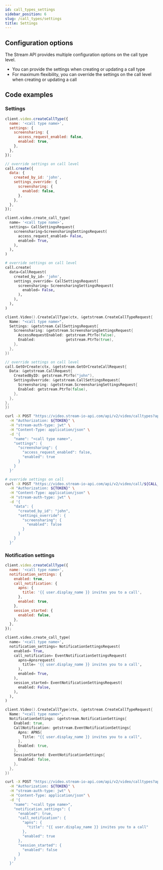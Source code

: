 ```yaml
---
id: call_types_settings
sidebar_position: 6
slug: /call_types/settings
title: Settings
---
```




## Configuration options

The Stream API provides multiple configuration options on the call type level.

<CallTypeSettings />

- You can provide the settings when creating or updating a call type
- For maximum flexibility, you can override the settings on the call level when creating or updating a call

## Code examples

### Settings

<Tabs groupId="examples">
<TabItem value="js" label="JavaScript">

```js
client.video.createCallType({
  name: '<call type name>',
  settings: {
    screensharing: {
      access_request_enabled: false,
      enabled: true,
    },
  },
});

// override settings on call level
call.create({
  data: {
    created_by_id: 'john',
    settings_override: {
      screensharing: {
        enabled: false,
      },
    },
  },
});
```

</TabItem>

<TabItem value="py" label="Python">

```py
client.video.create_call_type(
  name= '<call type name>',
  settings= CallSettingsRequest(
    screensharing=ScreensharingSettingsRequest(
      access_request_enabled= False,
      enabled= True,
    ),
  ),
)

# override settings on call level
call.create(
  data=CallRequest(
    created_by_id= 'john',
    settings_override= CallSettingsRequest(
      screensharing= ScreensharingSettingsRequest(
        enabled= False,
      ),
    ),
  ),
)
```

</TabItem>

<TabItem value="go" label="Golang">

```go
client.Video().CreateCallType(ctx, &getstream.CreateCallTypeRequest{
  Name: "<call type name>",
  Settings: &getstream.CallSettingsRequest{
    Screensharing: &getstream.ScreensharingSettingsRequest{
      AccessRequestEnabled: getstream.PtrTo(false),
      Enabled:              getstream.PtrTo(true),
    },
  },
})

// override settings on call level
call.GetOrCreate(ctx, &getstream.GetOrCreateCallRequest{
  Data: &getstream.CallRequest{
    CreatedByID: getstream.PtrTo("john"),
    SettingsOverride: &getstream.CallSettingsRequest{
      Screensharing: &getstream.ScreensharingSettingsRequest{
      Enabled: getstream.PtrTo(false),
    },
  },
},
})
```

</TabItem>

<TabItem value="curl" label="cURL">

```bash
curl -X POST "https://video.stream-io-api.com/api/v2/video/calltypes?api_key=${API_KEY}" \
  -H "Authorization: ${TOKEN}" \
  -H "stream-auth-type: jwt" \
  -H "Content-Type: application/json" \
  -d '{
    "name": "<call type name>",
    "settings": {
      "screensharing": {
        "access_request_enabled": false,
        "enabled": true
      }
    }
  }'

# override settings on call
curl -X POST "https://video.stream-io-api.com/api/v2/video/call/${CALL_TYPE}/${CALL_ID}?api_key=${API_KEY}" \
  -H "Authorization: ${TOKEN}" \
  -H "Content-Type: application/json" \
  -H "stream-auth-type: jwt" \
  -d '{
    "data": {
      "created_by_id": "john",
      "settings_override": {
        "screensharing": {
          "enabled": false
        }
      }
    }
  }'
```

</TabItem>

</Tabs>

### Notification settings

<Tabs groupId="examples">
<TabItem value="js" label="JavaScript">

```js
client.video.createCallType({
  name: '<call type name>',
  notification_settings: {
    enabled: true,
    call_notification: {
      apns: {
        title: '{{ user.display_name }} invites you to a call',
      },
      enabled: true,
    },
    session_started: {
      enabled: false,
    },
  },
});
```

</TabItem>
<TabItem value="py" label="Python">

```py
client.video.create_call_type(
  name= '<call type name>',
  notification_settings= NotificationSettingsRequest(
    enabled= True,
    call_notification= EventNotificationSettingsRequest(
      apns=Apnsrequest(
        title= '{{ user.display_name }} invites you to a call',
      ),
      enabled= True,
    ),
    session_started= EventNotificationSettingsRequest(
      enabled: False,
    ),
  ),
)
```

</TabItem>
<TabItem value="go" label="Golang">

```go
client.Video().CreateCallType(ctx, &getstream.CreateCallTypeRequest{
  Name: "<call type name>",
  NotificationSettings: &getstream.NotificationSettings{
    Enabled: true,
    CallNotification: getstream.EventNotificationSettings{
      Apns: APNS{
        Title: "{{ user.display_name }} invites you to a call",
      },
      Enabled: true,
    },
    SessionStarted: EventNotificationSettings{
      Enabled: false,
    },
  },
})
```

</TabItem>

<TabItem value="curl" label="cURL">

```bash
curl -X POST "https://video.stream-io-api.com/api/v2/video/calltypes?api_key=${API_KEY}" \
  -H "Authorization: ${TOKEN}" \
  -H "stream-auth-type: jwt" \
  -H "Content-Type: application/json" \
  -d '{
    "name": "<call type name>",
    "notification_settings": {
      "enabled": true,
      "call_notification": {
        "apns": {
          "title": "{{ user.display_name }} invites you to a call"
        },
        "enabled": true
      },
      "session_started": {
        "enabled": false
      }
    }
  }'
```

</TabItem>

</Tabs>
